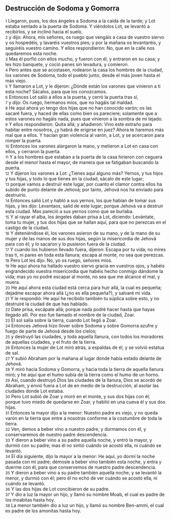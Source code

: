 == Destrucción de Sodoma y Gomorra ==

{{anchor|1}} <small>1</small> Llegaron, pues, los dos ángeles a Sodoma a la caída de la tarde; y Lot estaba sentado a la puerta de Sodoma. Y viéndolos Lot, se levantó a recibirlos, y se inclinó hacia el suelo,<br>
{{anchor|2}} <small>2</small> y dijo: Ahora, mis señores, os ruego que vengáis a casa de vuestro siervo y os hospedéis, y lavaréis vuestros pies; y por la mañana os levantaréis, y seguiréis vuestro camino. Y ellos respondieron: No, que en la calle nos quedaremos esta noche.<br>
{{anchor|3}} <small>3</small> Mas él porfió con ellos mucho, y fueron con él, y entraron en su casa; y les hizo banquete, y coció panes sin levadura, y comieron.<br>
{{anchor|4}} <small>4</small> Pero antes que se acostasen, rodearon la casa los hombres de la ciudad, los varones de Sodoma, todo el pueblo junto, desde el más joven hasta el más viejo.<br>
{{anchor|5}} <small>5</small> Y llamaron a Lot, y le dijeron: ¿Dónde están los varones que vinieron a ti esta noche? Sácalos, para que los conozcamos.<br>
{{anchor|6}} <small>6</small> Entonces Lot salió a ellos a la puerta, y cerró la puerta tras sí,<br>
{{anchor|7}} <small>7</small> y dijo: Os ruego, hermanos míos, que no hagáis tal maldad.<br>
{{anchor|8}} <small>8</small> He aquí ahora yo tengo dos hijas que no han conocido varón; os las sacaré fuera, y haced de ellas como bien os pareciere; solamente que a estos varones no hagáis nada, pues que vinieron a la sombra de mi tejado.<br>
{{anchor|9}} <small>9</small> Y ellos respondieron: Quita allá; y añadieron: Vino este extraño para habitar entre nosotros, ¿y habrá de erigirse en juez? Ahora te haremos más mal que a ellos. Y hacían gran violencia al varón, a Lot, y se acercaron para romper la puerta.<br>
{{anchor|10}} <small>10</small> Entonces los varones alargaron la mano, y metieron a Lot en casa con ellos, y cerraron la puerta.<br>
{{anchor|11}} <small>11</small> Y a los hombres que estaban a la puerta de la casa hirieron con ceguera desde el menor hasta el mayor, de manera que se fatigaban buscando la puerta.<br>
{{anchor|12}} <small>12</small> Y dijeron los varones a Lot: ¿Tienes aquí alguno más? Yernos, y tus hijos y tus hijas, y todo lo que tienes en la ciudad, sácalo de este lugar;<br>
{{anchor|13}} <small>13</small> porque vamos a destruir este lugar, por cuanto el clamor contra ellos ha subido de punto delante de Jehová; por tanto, Jehová nos ha enviado para destruirlo.<br>
{{anchor|14}} <small>14</small> Entonces salió Lot y habló a sus yernos, los que habían de tomar sus hijas, y les dijo: Levantaos, salid de este lugar; porque Jehová va a destruir esta ciudad. Mas pareció a sus yernos como que se burlaba.<br>
{{anchor|15}} <small>15</small> Y al rayar el alba, los ángeles daban prisa a Lot, diciendo: Levántate, toma tu mujer, y tus dos hijas que se hallan aquí, para que no perezcas en el castigo de la ciudad.<br>
{{anchor|16}} <small>16</small> Y deteniéndose él, los varones asieron de su mano, y de la mano de su mujer y de las manos de sus dos hijas, según la misericordia de Jehová para con él; y lo sacaron y lo pusieron fuera de la ciudad.<br>
{{anchor|17}} <small>17</small> Y cuando los hubieron llevado fuera, dijeron: Escapa por tu vida; no mires tras ti, ni pares en toda esta llanura; escapa al monte, no sea que perezcas.<br>
{{anchor|18}} <small>18</small> Pero Lot les dijo: No, yo os ruego, señores míos.<br>
{{anchor|19}} <small>19</small> He aquí ahora ha hallado vuestro siervo gracia en vuestros ojos, y habéis engrandecido vuestra misericordia que habéis hecho conmigo dándome la vida; mas yo no podré escapar al monte, no sea que me alcance el mal, y muera.<br>
{{anchor|20}} <small>20</small> He aquí ahora esta ciudad está cerca para huir allá, la cual es pequeña; dejadme escapar ahora allá (¿no es ella pequeña?), y salvaré mi vida.<br>
{{anchor|21}} <small>21</small> Y le respondió: He aquí he recibido también tu súplica sobre esto, y no destruiré la ciudad de que has hablado.<br>
{{anchor|22}} <small>22</small> Date prisa, escápate allá; porque nada podré hacer hasta que hayas llegado allí. Por eso fue llamado el nombre de la ciudad, Zoar.<br>
{{anchor|23}} <small>23</small> El sol salía sobre la tierra, cuando Lot llegó a Zoar.<br>
{{anchor|24}} <small>24</small> Entonces Jehová hizo llover sobre Sodoma y sobre Gomorra azufre y fuego de parte de Jehová desde los cielos;<br>
{{anchor|25}} <small>25</small> y destruyó las ciudades, y toda aquella llanura, con todos los moradores de aquellas ciudades, y el fruto de la tierra.<br>
{{anchor|26}} <small>26</small> Entonces la mujer de Lot miró atrás, a espaldas de él, y se volvió estatua de sal.<br>
{{anchor|27}} <small>27</small> Y subió Abraham por la mañana al lugar donde había estado delante de Jehová.<br>
{{anchor|28}} <small>28</small> Y miró hacia Sodoma y Gomorra, y hacia toda la tierra de aquella llanura miró; y he aquí que el humo subía de la tierra como el humo de un horno.<br>
{{anchor|29}} <small>29</small> Así, cuando destruyó Dios las ciudades de la llanura, Dios se acordó de Abraham, y envió fuera a Lot de en medio de la destrucción, al asolar las ciudades donde Lot estaba.<br>
{{anchor|30}} <small>30</small> Pero Lot subió de Zoar y moró en el monte, y sus dos hijas con él; porque tuvo miedo de quedarse en Zoar, y habitó en una cueva él y sus dos hijas.<br>
{{anchor|31}} <small>31</small> Entonces la mayor dijo a la menor: Nuestro padre es viejo, y no queda varón en la tierra que entre a nosotras conforme a la costumbre de toda la tierra.<br>
{{anchor|32}} <small>32</small> Ven, demos a beber vino a nuestro padre, y durmamos con él, y conservaremos de nuestro padre descendencia.<br>
{{anchor|33}} <small>33</small> Y dieron a beber vino a su padre aquella noche, y entró la mayor, y durmió con su padre; mas él no sintió cuándo se acostó ella, ni cuándo se levantó.<br>
{{anchor|34}} <small>34</small> El día siguiente, dijo la mayor a la menor: He aquí, yo dormí la noche pasada con mi padre; démosle a beber vino también esta noche, y entra y duerme con él, para que conservemos de nuestro padre descendencia.<br>
{{anchor|35}} <small>35</small> Y dieron a beber vino a su padre también aquella noche, y se levantó la menor, y durmió con él; pero él no echó de ver cuándo se acostó ella, ni cuándo se levantó.<br>
{{anchor|36}} <small>36</small> Y las dos hijas de Lot concibieron de su padre.<br>
{{anchor|37}} <small>37</small> Y dio a luz la mayor un hijo, y llamó su nombre Moab, el cual es padre de los moabitas hasta hoy.<br>
{{anchor|38}} <small>38</small> La menor también dio a luz un hijo, y llamó su nombre Ben-ammi, el cual es padre de los amonitas hasta hoy.<br>

